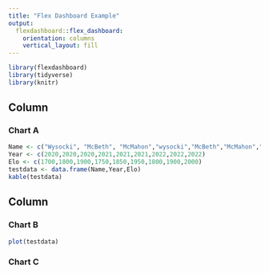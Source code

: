 ```yaml
---
title: "Flex Dashboard Example"
output: 
  flexdashboard::flex_dashboard:
    orientation: columns
    vertical_layout: fill
---
```


```r
library(flexdashboard)
library(tidyverse)
library(knitr)
```

Column {data-width=650}
-----------------------------------------------------------------------

### Chart A

```r
Name <- c("Wysocki", "McBeth", "McMahon","wysocki","McBeth","McMahon","Wysocki","McBeth","McMahon")
Year <- c(2020,2020,2020,2021,2021,2021,2022,2022,2022)
Elo <- c(1700,1800,1900,1750,1850,1950,1800,1900,2000)
testdata <- data.frame(Name,Year,Elo)
kable(testdata)
```

Column {data-width=350}
-----------------------------------------------------------------------

### Chart B

```r
plot(testdata)
```

### Chart C

```r

```

